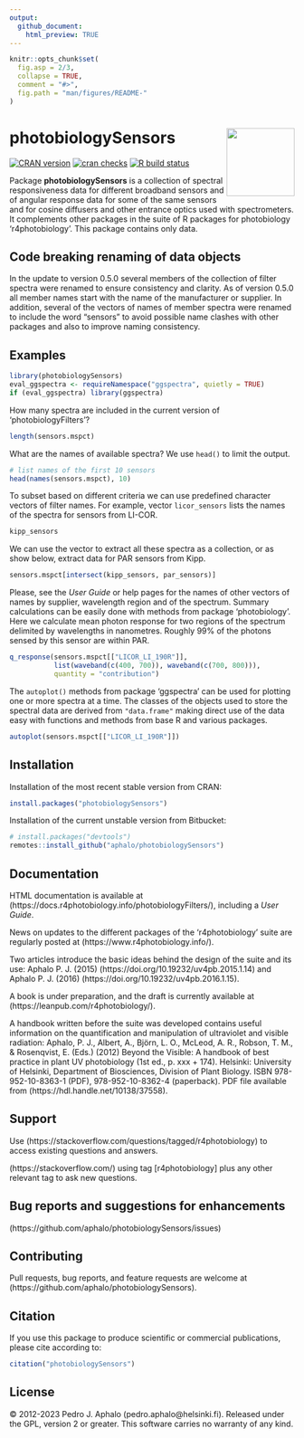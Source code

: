 ```yaml
---
output:
  github_document:
    html_preview: TRUE
---
```


```r
knitr::opts_chunk$set(
  fig.asp = 2/3,
  collapse = TRUE,
  comment = "#>",
  fig.path = "man/figures/README-"
)
```

# photobiologySensors <img src="man/figures/logo.png" align="right" width="120" />

<!-- badges: start -->
 [![CRAN version](https://www.r-pkg.org/badges/version-last-release/photobiologySensors)](https://cran.r-project.org/package=photobiologySensors) [![cran checks](https://badges.cranchecks.info/worst/photobiologySensors.svg)](https://cran.r-project.org/web/checks/check_results_photobiologySensors.html) [![R build status](https://github.com/aphalo/photobiologySensors/workflows/R-CMD-check/badge.svg)](https://github.com/aphalo/photobiologySensors/actions)
<!-- badges: end -->
  
Package **photobiologySensors** is a collection of spectral responsiveness data
for different broadband sensors and of angular response data for some of the
same sensors and for cosine diffusers and other entrance optics used with
spectrometers. It complements other packages in the suite of R packages for
photobiology 'r4photobiology'. This package contains only data.

## Code breaking renaming of data objects

In the update to version 0.5.0 several members of the collection of filter
spectra were renamed to ensure consistency and clarity. As of version 0.5.0 all
member names start with the name of the manufacturer or supplier. In addition,
several of the vectors of names of member spectra were renamed to include the
word "sensors" to avoid possible name clashes with other packages and also to
improve naming consistency.

## Examples

```r
library(photobiologySensors)
eval_ggspectra <- requireNamespace("ggspectra", quietly = TRUE)
if (eval_ggspectra) library(ggspectra)
```

How many spectra are included in the current version of 'photobiologyFilters'?

```r
length(sensors.mspct)
```

What are the names of available spectra? We use `head()` to limit the output.

```r
# list names of the first 10 sensors
head(names(sensors.mspct), 10)
```

To subset based on different criteria we can use predefined character vectors of filter names. For example, vector `licor_sensors` lists the names of the spectra for sensors from LI-COR. 

```r
kipp_sensors
```

We can use the vector to extract all these spectra as a collection, or as show
below, extract data for PAR sensors from Kipp.

```r
sensors.mspct[intersect(kipp_sensors, par_sensors)]
```

Please, see the _User Guide_ or help pages for the names of other vectors of
names by supplier, wavelength region and  of the spectrum.
Summary calculations can be easily done with methods from package
'photobiology'. Here we calculate mean photon response for two regions of the
spectrum delimited by wavelengths in nanometres. Roughly 99% of the photons
sensed by this sensor are within PAR.

```r
q_response(sensors.mspct[["LICOR_LI_190R"]], 
           list(waveband(c(400, 700)), waveband(c(700, 800))),
           quantity = "contribution")
```

The `autoplot()` methods from package 'ggspectra' can be used for plotting one
or more spectra at a time. The classes of the objects used to store the spectral
data are derived from `"data.frame"` making direct use of the data easy with
functions and methods from base R and various packages.

```r
autoplot(sensors.mspct[["LICOR_LI_190R"]])
```

## Installation

Installation of the most recent stable version from CRAN:

```r
install.packages("photobiologySensors")
```

Installation of the current unstable version from Bitbucket:

```r
# install.packages("devtools")
remotes::install_github("aphalo/photobiologySensors")
```

## Documentation 

HTML documentation is available at (https://docs.r4photobiology.info/photobiologyFilters/), including a _User Guide_.

News on updates to the different packages of the 'r4photobiology' suite are regularly posted at (https://www.r4photobiology.info/).

Two articles introduce the basic ideas behind the design of the suite and its use:
Aphalo P. J. (2015) (https://doi.org/10.19232/uv4pb.2015.1.14) and Aphalo P. J. (2016)  (https://doi.org/10.19232/uv4pb.2016.1.15).

A book is under preparation, and the draft is currently available at (https://leanpub.com/r4photobiology/).

A handbook written before the suite was developed contains useful information on the quantification and manipulation of ultraviolet and visible radiation:
Aphalo, P. J., Albert, A., Björn, L. O., McLeod, A. R., Robson, T. M., & Rosenqvist, E. (Eds.) (2012) Beyond the Visible: A handbook of best practice in plant UV photobiology (1st ed., p. xxx + 174). Helsinki: University of Helsinki, Department of Biosciences, Division of Plant Biology. ISBN 978-952-10-8363-1 (PDF), 978-952-10-8362-4 (paperback). PDF file available from (https://hdl.handle.net/10138/37558).

## Support

Use (https://stackoverflow.com/questions/tagged/r4photobiology) to access existing questions and answers.

(https://stackoverflow.com/) using tag [r4photobiology] plus any other relevant tag to ask new questions.

## Bug reports and suggestions for enhancements

(https://github.com/aphalo/photobiologySensors/issues)

## Contributing

Pull requests, bug reports, and feature requests are welcome at (https://github.com/aphalo/photobiologySensors).

## Citation

If you use this package to produce scientific or commercial publications, please cite according to:

```r
citation("photobiologySensors")
```

## License

© 2012-2023 Pedro J. Aphalo (pedro.aphalo@helsinki.fi). Released under the GPL, version 2 or greater. This software carries no warranty of any kind.

